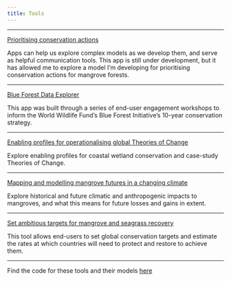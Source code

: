 ```yaml
---
title: Tools
---
```


------

[Prioritising conservation actions](https://cbuelow.shinyapps.io/prioritise-actions/)

Apps can help us explore complex models as we develop them, and serve as helpful communication tools. This app is still under development, but it has allowed me to explore a model I'm developing for prioritising conservation actions for mangrove forests.

------

[Blue Forest Data Explorer](https://cbuelow.shinyapps.io/blue-forests-application/)

This app was built through a series of end-user engagement workshops to inform the World Wildlife Fund's Blue Forest Initiative's 10-year conservation strategy.

------

[Enabling profiles for operationalising global Theories of Change](https://cbuelow.shinyapps.io/enabling-profiles)

Explore enabling profiles for coastal wetland conservation and case-study Theories of Change.

------

[Mapping and modelling mangrove futures in a changing climate](https://mangrove-climate-risk-mapping.netlify.app)

Explore historical and future climatic and anthropogenic impacts to mangroves, and what this means for future losses and gains in extent.

------

[Set ambitious targets for mangrove and seagrass recovery](https://cbuelow.shinyapps.io/target-setting/)

This tool allows end-users to set global conservation targets and estimate the rates at which countries will need to protect and restore to achieve them.

------


Find the code for these tools and their models [here](https://github.com/cabuelow)